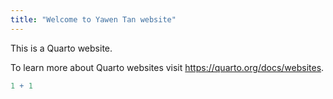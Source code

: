 ---
title: "Welcome to Yawen Tan website"
---

This is a Quarto website.

To learn more about Quarto websites visit <https://quarto.org/docs/websites>.

```{r}
1 + 1
```
